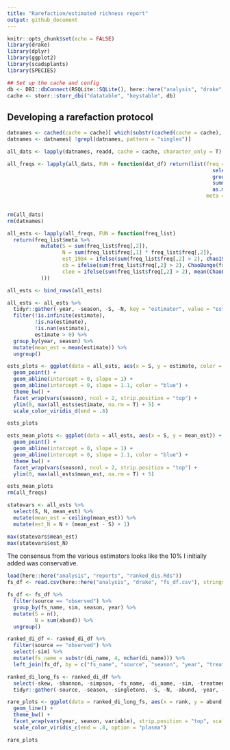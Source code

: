 ```yaml
---
title: "Rarefaction/estimated richness report"
output: github_document
---
```


```r
knitr::opts_chunk$set(echo = FALSE)
library(drake)
library(dplyr)
library(ggplot2)
library(scadsplants)
library(SPECIES)

## Set up the cache and config
db <- DBI::dbConnect(RSQLite::SQLite(), here::here("analysis", "drake", "drake-cache.sqlite"))
cache <- storr::storr_dbi("datatable", "keystable", db)

```

## Developing a rarefaction protocol

```r
datnames <- cached(cache = cache)[ which(substr(cached(cache = cache), 1, 3) == "dat")]
datnames <- datnames[ !grepl(datnames, pattern = "singles")]

all_dats <- lapply(datnames, readd, cache = cache, character_only = T)

all_freqs <- lapply(all_dats, FUN = function(dat_df) return(list(freq = dat_df %>%
                                                                   select(abund) %>%
                                                                   group_by(abund) %>%
                                                                   summarise(freq = n()) %>%
                                                                   as.matrix(),
                                                                 meta = data.frame(year = dat_df$year[1],
                                                                                   season = dat_df$season[1], stringsAsFactors = F))))

rm(all_dats)
rm(datnames)
```

```r
all_ests <- lapply(all_freqs, FUN = function(freq_list)
  return(freq_list$meta %>%
           mutate(S = sum(freq_list$freq[,2]),
                  N = sum(freq_list$freq[,1] * freq_list$freq[,2]),
                  est_1984 = ifelse(sum(freq_list$freq[,2] > 2), chao1984(freq_list$freq)$Nhat, NA),
                  cb = ifelse(sum(freq_list$freq[,2] > 2), ChaoBunge(freq_list$freq, t = min(11, nrow(freq_list$freq) -1 ))$Nhat, NA),
                  clee = ifelse(sum(freq_list$freq[,2] > 2), mean(ChaoLee1992(freq_list$freq, t = min(11, nrow(freq_list$freq) - 1))$Nhat), NA)
           )))

all_ests <- bind_rows(all_ests)

all_ests <- all_ests %>%
  tidyr::gather(-year, -season, -S, -N, key = "estimator", value = "estimate")  %>%
  filter(!is.infinite(estimate),
         !is.na(estimate),
         !is.nan(estimate),
         estimate > 0) %>%
  group_by(year, season) %>%
  mutate(mean_est = mean(estimate)) %>%
  ungroup()

ests_plots <- ggplot(data = all_ests, aes(x = S, y = estimate, color = estimator)) +
  geom_point() +
  geom_abline(intercept = 0, slope = 1) +
  geom_abline(intercept = 0, slope = 1.1, color = "blue") +
  theme_bw() +
  facet_wrap(vars(season), ncol = 2, strip.position = "top") +
  ylim(0, max(all_ests$estimate, na.rm = T) + 5) +
  scale_color_viridis_d(end = .8)

ests_plots

ests_mean_plots <- ggplot(data = all_ests, aes(x = S, y = mean_est)) +
  geom_point() +
  geom_abline(intercept = 0, slope = 1) +
  geom_abline(intercept = 0, slope = 1.1, color = "blue") +
  theme_bw() +
  facet_wrap(vars(season), ncol = 2, strip.position = "top") +
  ylim(0, max(all_ests$mean_est, na.rm = T) + 5)

ests_mean_plots
rm(all_freqs)

```

```r

statevars <- all_ests %>%
  select(S, N, mean_est) %>%
  mutate(mean_est = ceiling(mean_est)) %>%
  mutate(est_N = N + (mean_est - S) + 1)

max(statevars$mean_est)
max(statevars$est_N)

```

The consensus from the various estimators looks like the 10% I initially added was conservative. 

```r

load(here::here("analysis", "reports", "ranked_dis.Rds"))
fs_df <- read.csv(here::here("analysis", "drake", "fs_df.csv"), stringsAsFactors = F)

fs_df <- fs_df %>%
  filter(source == "observed") %>%
  group_by(fs_name, sim, season, year) %>%
  mutate(S = n(), 
         N = sum(abund)) %>%
  ungroup()

ranked_di_df <- ranked_di_df %>%
  filter(source == "observed") %>%
  select(-sim) %>%
  mutate(fs_name = substr(di_name, 4, nchar(di_name))) %>%
  left_join(fs_df, by = c("fs_name", "source", "season", "year", "treatment"))

ranked_di_long_fs <- ranked_di_df %>%
  select(-skew, -shannon, -simpson, -fs_name, -di_name, -sim, -treatment) %>%
  tidyr::gather(-source, -season, -singletons, -S, -N, -abund, -year, -rank, key = "variable", value = "value")
```

```r

rare_plots <- ggplot(data = ranked_di_long_fs, aes(x = rank, y = abund, group = singletons, color = value)) +
  geom_line() + 
  theme_bw() +
  facet_wrap(vars(year, season, variable), strip.position = "top", scales = "free", ncol = 3) +
  scale_color_viridis_c(end = .8, option = "plasma")

rare_plots
```

